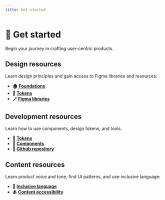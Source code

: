 ```yaml
---
title: Get started
---
```


# 🚀 Get started

Begin your journey in crafting user-centric products.

## Design resources

Learn design principles and gain access to Figma libraries and resources:

- **🏠 [Foundations](/foundations)**
- **🔗 [Tokens](/tokens)**
- **🪄 [Figma libraries](https://www.figma.com/community/file/1348715515441124509/fusillo-design-system-boilerplate)**

## Development resources

Learn how to use components, design tokens, and tools.

- **🔗 [Tokens](/tokens)**
- **💠 [Components](/components)**
- **🤖 [Github repository](https://github.com/fusilloso/fusillo)**

## Content resources

Learn product voice and tone, find UI patterns, and use inclusive language:

- **🦄 [Inclusive language](/content/inclusive-language)**
- **🫂 [Content accessibility](/content/content-accessibility)**
